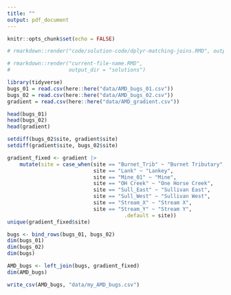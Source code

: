 ```yaml
---
title: ""
output: pdf_document
---
```


```r
knitr::opts_chunk$set(echo = FALSE)

# rmarkdown::render("code/solution-code/dplyr-matching-joins.RMD", output_dir = "solutions")

# rmarkdown::render("current-file-name.RMD",
#                   output_dir = "solutions")

library(tidyverse)
bugs_01 = read.csv(here::here("data/AMD_bugs_01.csv"))
bugs_02 = read.csv(here::here("data/AMD_bugs_02.csv"))
gradient = read.csv(here::here("data/AMD_gradient.csv"))

```

```r
head(bugs_01)
head(bugs_02)
head(gradient)
```



```r
setdiff(bugs_02$site, gradient$site)
setdiff(gradient$site, bugs_02$site)
```

```r
gradient_fixed <- gradient |>
    mutate(site = case_when(site == "Burnet_Trib" ~ "Burnet Tributary",
                            site == "Lank" ~ "Lankey",
                            site == "Mine_01" ~ "Mine",
                            site == "OH Creek" ~ "One Horse Creek",
                            site == "Sull_East" ~ "Sullivan East",
                            site == "Sull_West" ~ "Sullivan West",
                            site == "Stream_X" ~ "Stream X",
                            site == "Stream_Y" ~ "Stream Y",
                                      .default = site))
unique(gradient_fixed$site)
```


```r
bugs <- bind_rows(bugs_01, bugs_02)
dim(bugs_01)
dim(bugs_02)
dim(bugs)
```

```r
AMD_bugs <- left_join(bugs, gradient_fixed)
dim(AMD_bugs)
```

```r
write_csv(AMD_bugs, "data/my_AMD_bugs.csv")

```

